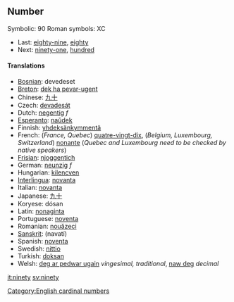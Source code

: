 ==Number==

Symbolic: 90
Roman symbols: XC
*Last: [[eighty-nine]], [[eighty]]
*Next: [[ninety-one]], [[hundred]]


====Translations====
*[[Bosnian]]: devedeset
*[[Breton]]: [[dek ha pevar-ugent]]
*Chinese: [[九十]]
*Czech: [[devadesát]]
*Dutch: [[negentig]] ''f''
*[[Esperanto]]: [[naŭdek]]
*Finnish: [[yhdeksänkymmentä]]
*French: (''France, Quebec'') [[quatre-vingt-dix]], (''Belgium, Luxembourg, Switzerland'') [[nonante]] (''Quebec and Luxembourg need to be checked by native speakers'')
*[[Frisian]]: [[njoggentich]]
*German: [[neunzig]] ''f''
*Hungarian: [[kilencven]]
*[[Interlingua]]: [[novanta]]
*Italian: [[novanta]]
*Japanese: [[九十]]
*Koryese: dósan
*Latin: [[nonaginta]]
*Portuguese: [[noventa]]
*Romanian: [[nouăzeci]]
*[[Sanskrit]]: (navatí)
*Spanish: [[noventa]]
*Swedish: [[nittio]]
*Turkish: [[doksan]]
*Welsh: [[deg ar pedwar ugain]] ''vingesimal, traditional'', [[naw deg]] ''decimal''

[[Category:English cardinal numbers]]

[[it:ninety]]
[[sv:ninety]]